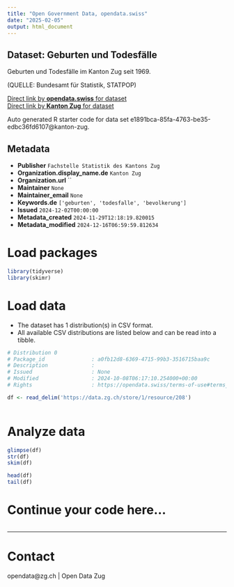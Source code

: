 ```yaml
---
title: "Open Government Data, opendata.swiss"
date: "2025-02-05"
output: html_document
---
```


## Dataset: Geburten und Todesfälle

Geburten und Todesfälle im Kanton Zug seit 1969.

(QUELLE: Bundesamt für Statistik, STATPOP)

[Direct link by **opendata.swiss** for dataset](https://opendata.swiss/de/dataset/geburten-und-todesfalle)<br>
[Direct link by **Kanton Zug** for dataset](https://www.zg.ch/behoerden/gesundheitsdirektion/statistikfachstelle/themen/01bevoelkerungszahlen/geburten-und-todesfaelle)

Auto generated R starter code for data set e1891bca-85fa-4763-be35-edbc36fd6107@kanton-zug.

## Metadata

- **Publisher** `Fachstelle Statistik des Kantons Zug`
- **Organization.display_name.de** `Kanton Zug`
- **Organization.url** ``
- **Maintainer** `None`
- **Maintainer_email** `None`
- **Keywords.de** `['geburten', 'todesfalle', 'bevolkerung']`
- **Issued** `2024-12-02T00:00:00`
- **Metadata_created** `2024-11-29T12:18:19.820015`
- **Metadata_modified** `2024-12-16T06:59:59.812634`


# Load packages

```r

library(tidyverse)
library(skimr)

```

# Load data

-   The dataset has 1 distribution(s) in CSV format.
-   All available CSV distributions are listed below and can be read into a tibble.

```r

# Distribution 0
# Package_id               : a0fb12d8-6369-4715-99b3-3516715baa9c
# Description              : 
# Issued                   : None
# Modified                 : 2024-10-08T06:17:10.254000+00:00
# Rights                   : https://opendata.swiss/terms-of-use#terms_open

df <- read_delim('https://data.zg.ch/store/1/resource/208')



```

# Analyze data

```r

glimpse(df)
str(df)
skim(df)

head(df)
tail(df)

```

# Continue your code here...

```r

```

------------------------------------------------------------------------

# Contact

opendata@zg.ch | Open Data Zug
